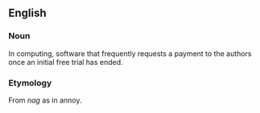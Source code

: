 ==English==
===Noun===
In computing, software that frequently requests a payment to the authors once an initial free trial has ended.

===Etymology===
From ''nag'' as in annoy.